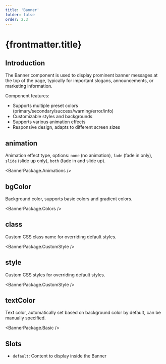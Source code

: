 ```yaml
---
title: 'Banner'
folder: false
order: 2.3
---
```



# {frontmatter.title}

## Introduction

The Banner component is used to display prominent banner messages at the top of the page, typically for important slogans, announcements, or marketing information.

Component features:
- Supports multiple preset colors (primary/secondary/success/warning/error/info)
- Customizable styles and backgrounds
- Supports various animation effects
- Responsive design, adapts to different screen sizes

## animation

Animation effect type, options: `none` (no animation), `fade` (fade in only), `slide` (slide up only), `both` (fade in and slide up).

<BannerPackage.Animations />

## bgColor

Background color, supports basic colors and gradient colors.

<BannerPackage.Colors />

## class

Custom CSS class name for overriding default styles.

<BannerPackage.CustomStyle />

## style

Custom CSS styles for overriding default styles.

<BannerPackage.CustomStyle />

## textColor

Text color, automatically set based on background color by default, can be manually specified.

<BannerPackage.Basic />

## Slots

- `default`: Content to display inside the Banner
